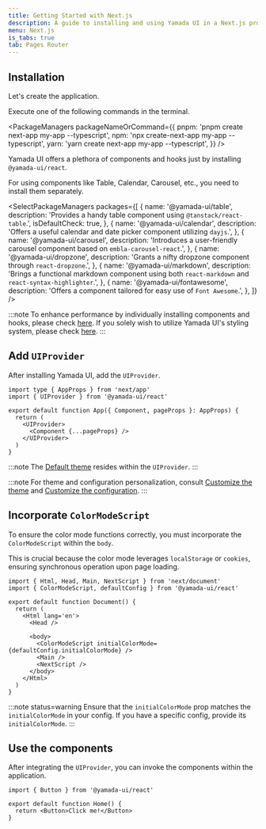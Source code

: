 ```yaml
---
title: Getting Started with Next.js
description: A guide to installing and using Yamada UI in a Next.js project.
menu: Next.js
is_tabs: true
tab: Pages Router
---
```


## Installation

Let's create the application.

Execute one of the following commands in the terminal.

<PackageManagers
  packageNameOrCommand={{
    pnpm: 'pnpm create next-app my-app --typescript',
    npm: 'npx create-next-app my-app --typescript',
    yarn: 'yarn create next-app my-app --typescript',
  }}
/>

Yamada UI offers a plethora of components and hooks just by installing `@yamada-ui/react`.

<PackageManagers packageNameOrCommand='@yamada-ui/react' />

For using components like Table, Calendar, Carousel, etc., you need to install them separately.

<SelectPackageManagers
  packages={[
    {
      name: '@yamada-ui/table',
      description: 'Provides a handy table component using `@tanstack/react-table`.',
      isDefaultCheck: true,
    },
    {
      name: '@yamada-ui/calendar',
      description: 'Offers a useful calendar and date picker component utilizing `dayjs`.',
    },
    {
      name: '@yamada-ui/carousel',
      description: 'Introduces a user-friendly carousel component based on `embla-carousel-react`.',
    },
    {
      name: '@yamada-ui/dropzone',
      description: 'Grants a nifty dropzone component through `react-dropzone`.',
    },
    {
      name: '@yamada-ui/markdown',
      description:
        'Brings a functional markdown component using both `react-markdown` and `react-syntax-highlighter`.',
    },
    {
      name: '@yamada-ui/fontawesome',
      description: 'Offers a component tailored for easy use of `Font Awesome`.',
    },
  ]}
/>

:::note
To enhance performance by individually installing components and hooks, please check [here](/getting-started/installation/individually).
If you solely wish to utilize Yamada UI's styling system, please check [here](/getting-started/installation/minimal).
:::

## Add `UIProvider`

After installing Yamada UI, add the `UIProvider`.

```tsx live=false title=_app.tsx highlight={6,8}
import type { AppProps } from 'next/app'
import { UIProvider } from '@yamada-ui/react'

export default function App({ Component, pageProps }: AppProps) {
  return (
    <UIProvider>
      <Component {...pageProps} />
    </UIProvider>
  )
}
```

:::note
The [Default theme](/styled-system/theming/default-theme) resides within the `UIProvider`.
:::

:::note
For theme and configuration personalization, consult [Customize the theme](/styled-system/theming/customize-theme) and [Customize the configuration](/styled-system/configure/customize-config).
:::

## Incorporate `ColorModeScript`

To ensure the color mode functions correctly, you must incorporate the `ColorModeScript` within the `body`.

This is crucial because the color mode leverages `localStorage` or `cookies`, ensuring synchronous operation upon page loading.

```tsx live=false title=_document.tsx highlight={10}
import { Html, Head, Main, NextScript } from 'next/document'
import { ColorModeScript, defaultConfig } from '@yamada-ui/react'

export default function Document() {
  return (
    <Html lang='en'>
      <Head />

      <body>
        <ColorModeScript initialColorMode={defaultConfig.initialColorMode} />
        <Main />
        <NextScript />
      </body>
    </Html>
  )
}
```

:::note status=warning
Ensure that the `initialColorMode` prop matches the `initialColorMode` in your config. If you have a specific config, provide its `initialColorMode`.
:::

## Use the components

After integrating the `UIProvider`, you can invoke the components within the application.

```tsx live=false title=index.tsx
import { Button } from '@yamada-ui/react'

export default function Home() {
  return <Button>Click me!</Button>
}
```
